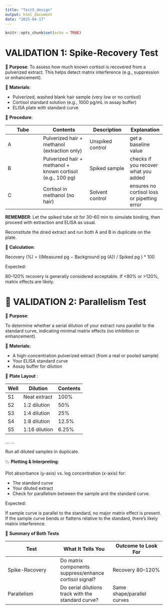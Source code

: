 ```yaml
---
title: "Test5_design"
output: html_document
date: "2025-04-17"
---
```


```r
knitr::opts_chunk$set(echo = TRUE)
```

# VALIDATION 1: Spike-Recovery Test

🎯 **Purpose**:
To assess how much known cortisol is recovered from a pulverized extract. This helps detect matrix interference (e.g., suppression or enhancement).

🔬 **Materials**:

- Pulverized, washed blank hair sample (very low or no cortisol)
- Cortisol standard solution (e.g., 1000 pg/mL in assay buffer)
- ELISA plate with standard curve

🧪 **Procedure**:

| Tube |	Contents |	Description | Explanation |
-------|---------|--------|-------|
A	| Pulverized hair + methanol (extraction only) | Unspiked control | get a baseline value
B	| Pulverized hair + methanol + known cortisol (e.g., 100 pg) |	Spiked sample | checks if you recover what you added
C	| Cortisol in methanol (no hair) |	Solvent control | ensures no cortisol loss or pipetting error

**REMEMBER**: Let the spiked tube sit for 30–60 min to simulate binding, then proceed with extraction and ELISA as usual.

Reconstitute the dried extract and run both A and B in duplicate on the plate.

🧮 **Calculation**:

Recovery (%) = ((Measured pg − Background pg (A)) /  Spiked pg ) * 100

Expected:

80–120% recovery is generally considered acceptable.
If <80% or >120%, matrix effects are likely.

# 🧪 VALIDATION 2: Parallelism Test
🎯 **Purpose**:

To determine whether a serial dilution of your extract runs parallel to the standard curve, indicating minimal matrix effects (no inhibition or enhancement).

🔬 **Materials:**

- A high-concentration pulverized extract (from a real or pooled sample)
- Your ELISA standard curve
- Assay buffer for dilution

🧪 **Plate Layout** :

Well |	Dilution |	Contents|
|----|----|----|
S1 |	Neat extract|	100%
S2	|1:2 dilution|	50%
S3	|1:4 dilution	|25%
S4	|1:8 dilution	|12.5%
S5	|1:16 dilution	|6.25%
...	...	

Run all diluted samples in duplicate.

📉 **Plotting & Interpreting**:

Plot absorbance (y-axis) vs. log concentration (x-axis) for:

- The standard curve
- Your diluted extract
- Check for parallelism between the sample and the standard curve.

Expected: 

If sample curve is parallel to the standard, no major matrix effect is present.
If the sample curve bends or flattens relative to the standard, there's likely matrix interference.

🧪 **Summary of Both Tests**

|Test |	What It Tells You	| Outcome to Look For|
|---|---|---|
|Spike-Recovery|	Do matrix components suppress/enhance cortisol signal?|	Recovery 80–120%|
|Parallelism|	Do serial dilutions track with the standard curve?|	Same shape/parallel curves|





```r

```

